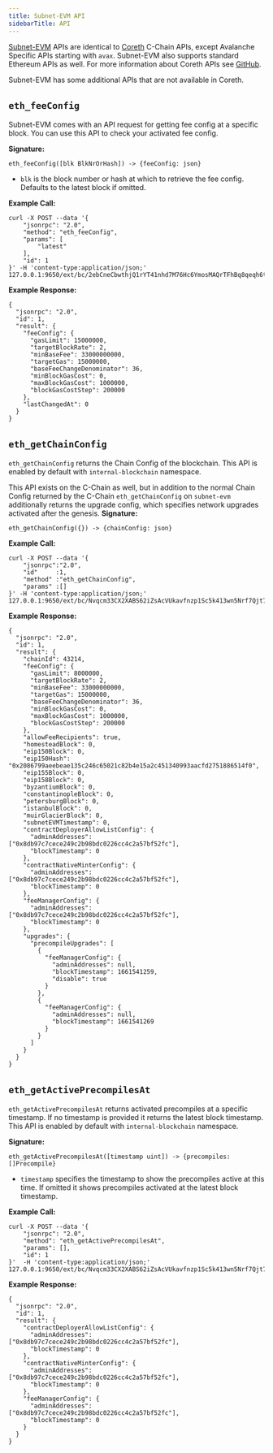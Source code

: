 ```yaml
---
title: Subnet-EVM API
sidebarTitle: API
---
```

[Subnet-EVM](https://github.com/ava-labs/subnet-evm) APIs are identical to [Coreth](/api-reference/c-chain/api) C-Chain APIs, except Avalanche Specific APIs starting with `avax`. Subnet-EVM also supports standard Ethereum APIs as well. For more information about Coreth APIs see [GitHub](https://github.com/ava-labs/coreth).

Subnet-EVM has some additional APIs that are not available in Coreth.

`eth_feeConfig`[​](#eth_feeconfig "Direct link to heading")
-----------------------------------------------------------

Subnet-EVM comes with an API request for getting fee config at a specific block. You can use this API to check your activated fee config.

**Signature:**

```
eth_feeConfig([blk BlkNrOrHash]) -> {feeConfig: json}

```


*   `blk` is the block number or hash at which to retrieve the fee config. Defaults to the latest block if omitted.

**Example Call:**

```
curl -X POST --data '{
    "jsonrpc": "2.0",
    "method": "eth_feeConfig",
    "params": [
        "latest"
    ],
    "id": 1
}' -H 'content-type:application/json;' 127.0.0.1:9650/ext/bc/2ebCneCbwthjQ1rYT41nhd7M76Hc6YmosMAQrTFhBq8qeqh6tt/rpc

```


**Example Response:**

```
{
  "jsonrpc": "2.0",
  "id": 1,
  "result": {
    "feeConfig": {
      "gasLimit": 15000000,
      "targetBlockRate": 2,
      "minBaseFee": 33000000000,
      "targetGas": 15000000,
      "baseFeeChangeDenominator": 36,
      "minBlockGasCost": 0,
      "maxBlockGasCost": 1000000,
      "blockGasCostStep": 200000
    },
    "lastChangedAt": 0
  }
}

```


`eth_getChainConfig`[​](#eth_getchainconfig "Direct link to heading")
---------------------------------------------------------------------

`eth_getChainConfig` returns the Chain Config of the blockchain. This API is enabled by default with `internal-blockchain` namespace.

This API exists on the C-Chain as well, but in addition to the normal Chain Config returned by the C-Chain `eth_getChainConfig` on `subnet-evm` additionally returns the upgrade config, which specifies network upgrades activated after the genesis. **Signature:**

```
eth_getChainConfig({}) -> {chainConfig: json}

```


**Example Call:**

```
curl -X POST --data '{
    "jsonrpc":"2.0",
    "id"     :1,
    "method" :"eth_getChainConfig",
    "params" :[]
}' -H 'content-type:application/json;' 127.0.0.1:9650/ext/bc/Nvqcm33CX2XABS62iZsAcVUkavfnzp1Sc5k413wn5Nrf7Qjt7/rpc

```


**Example Response:**

```
{
  "jsonrpc": "2.0",
  "id": 1,
  "result": {
    "chainId": 43214,
    "feeConfig": {
      "gasLimit": 8000000,
      "targetBlockRate": 2,
      "minBaseFee": 33000000000,
      "targetGas": 15000000,
      "baseFeeChangeDenominator": 36,
      "minBlockGasCost": 0,
      "maxBlockGasCost": 1000000,
      "blockGasCostStep": 200000
    },
    "allowFeeRecipients": true,
    "homesteadBlock": 0,
    "eip150Block": 0,
    "eip150Hash": "0x2086799aeebeae135c246c65021c82b4e15a2c451340993aacfd2751886514f0",
    "eip155Block": 0,
    "eip158Block": 0,
    "byzantiumBlock": 0,
    "constantinopleBlock": 0,
    "petersburgBlock": 0,
    "istanbulBlock": 0,
    "muirGlacierBlock": 0,
    "subnetEVMTimestamp": 0,
    "contractDeployerAllowListConfig": {
      "adminAddresses": ["0x8db97c7cece249c2b98bdc0226cc4c2a57bf52fc"],
      "blockTimestamp": 0
    },
    "contractNativeMinterConfig": {
      "adminAddresses": ["0x8db97c7cece249c2b98bdc0226cc4c2a57bf52fc"],
      "blockTimestamp": 0
    },
    "feeManagerConfig": {
      "adminAddresses": ["0x8db97c7cece249c2b98bdc0226cc4c2a57bf52fc"],
      "blockTimestamp": 0
    },
    "upgrades": {
      "precompileUpgrades": [
        {
          "feeManagerConfig": {
            "adminAddresses": null,
            "blockTimestamp": 1661541259,
            "disable": true
          }
        },
        {
          "feeManagerConfig": {
            "adminAddresses": null,
            "blockTimestamp": 1661541269
          }
        }
      ]
    }
  }
}

```


`eth_getActivePrecompilesAt`[​](#eth_getactiveprecompilesat "Direct link to heading")
-------------------------------------------------------------------------------------

`eth_getActivePrecompilesAt` returns activated precompiles at a specific timestamp. If no timestamp is provided it returns the latest block timestamp. This API is enabled by default with `internal-blockchain` namespace.

**Signature:**

```
eth_getActivePrecompilesAt([timestamp uint]) -> {precompiles: []Precompile}

```


*   `timestamp` specifies the timestamp to show the precompiles active at this time. If omitted it shows precompiles activated at the latest block timestamp.

**Example Call:**

```
curl -X POST --data '{
    "jsonrpc": "2.0",
    "method": "eth_getActivePrecompilesAt",
    "params": [],
    "id": 1
}'  -H 'content-type:application/json;' 127.0.0.1:9650/ext/bc/Nvqcm33CX2XABS62iZsAcVUkavfnzp1Sc5k413wn5Nrf7Qjt7/rpc

```


**Example Response:**

```
{
  "jsonrpc": "2.0",
  "id": 1,
  "result": {
    "contractDeployerAllowListConfig": {
      "adminAddresses": ["0x8db97c7cece249c2b98bdc0226cc4c2a57bf52fc"],
      "blockTimestamp": 0
    },
    "contractNativeMinterConfig": {
      "adminAddresses": ["0x8db97c7cece249c2b98bdc0226cc4c2a57bf52fc"],
      "blockTimestamp": 0
    },
    "feeManagerConfig": {
      "adminAddresses": ["0x8db97c7cece249c2b98bdc0226cc4c2a57bf52fc"],
      "blockTimestamp": 0
    }
  }
}

```
